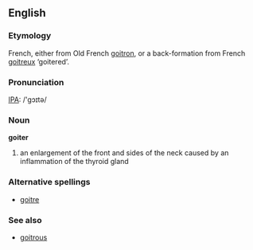 ==English==
===Etymology===
French, either from Old French [[goitron]], or a back-formation from French [[goitreux]] ‘goitered’.

===Pronunciation===
[[IPA]]: /'gɔɪtə/

=== Noun ===
'''goiter'''

# an enlargement of the front and sides of the neck caused by an inflammation of the thyroid gland

===Alternative spellings===
*[[goitre]]

=== See also ===
*[[goitrous]]